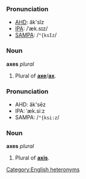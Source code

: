 ===Pronunciation===
*[[AHD]]: ăk'sĭz
*[[IPA]]: /ˈæk.sɪz/
*[[SAMPA]]: /<tt>"{ksIz</tt>/

===Noun===
'''axes''' ''plural''

#Plural of '''[[axe]]'''/'''[[ax]]'''.

===Pronunciation===
*AHD: ăk'sēz
*IPA: ˈæk.siːz
*SAMPA: /<tt>"{ksi:z</tt>/

===Noun===
'''axes''' ''plural''

#Plural of '''[[axis]]'''.

[[Category:English heteronyms]]